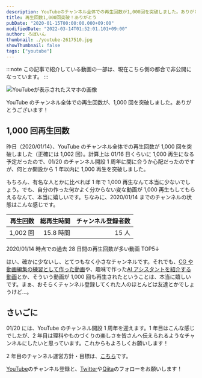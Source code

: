 ```yaml
---
description: YouTubeのチャンネル全体での再生回数が1,000回を突破しました。ありがとうございます！
title: 再生回数1,000回突破！ありがとう
pubDate: "2020-01-15T00:00:00.000+09:00"
modifiedDate: "2022-03-14T01:52:01.101+09:00"
author: ろぼいん
thumbnail: ./youtube-2617510.jpg
showThumbnail: false
tags: ["youtube"]
---
```



:::note
この記事で紹介している動画の一部は、現在こちら側の都合で非公開になっています。
:::

![YouTubeが表示されたスマホの画像](./youtube-2617510.jpg)

YouTube のチャンネル全体での再生回数が、1,000 回を突破しました。ありがとうございます！

## 1,000 回再生回数

昨日（2020/01/14）、YouTube のチャンネル全体での再生回数が 1,000 回を突破しました（正確には 1,002 回）。計算上は 01/16 日くらいに 1,000 再生になる予定だったので、01/20 のチャンネル開設 1 周年に間に合うか心配だったのですが、何とか開設から 1 年以内に 1,000 再生を突破しました。

もちろん、有名な人とかに比べれば 1 年で 1,000 再生なんて本当に少ないでしょう。でも、自分の作った何かよく分からない変な動画が 1,000 再生もしてもらえるなんて、本当に嬉しいです。ちなみに、2020/01/14 までのチャンネルの状態はこんな感じです。

| 再生回数 | 総再生時間 | チャンネル登録者数 |
| -------: | ---------: | -----------------: |
| 1,002 回 |  15.8 時間 |              15 人 |

2020/01/14 時点での過去 28 日間の再生回数が多い動画 TOP5↓

<YouTube id="EuYGnp5tZPI" />

<YouTube id="IbuJTiO6Ngs" />

<YouTube id="vYSxeFIwIlg" />

<YouTube id="Odoj6djrVpA" />

<YouTube id="iAsxzF5rrRA" />

はい、確かに少ないし、とてつもなく小さなチャンネルです。それでも、[CG や動画編集の練習として作った動画](https://www.youtube.com/watch?v=EEbTUFrcHx0)や、趣味で作った[AI アシスタントを紹介する動画](https://www.youtube.com/watch?v=0nzVLpGwufw)とか、そういう動画が 1,000 回も再生されたということは、本当に嬉しいです。まぁ、おそらくチャンネル登録してくれた人のほとんどは友達とかでしょうけど...。

## さいごに

01/20 には、YouTube のチャンネル開設 1 周年を迎えます。1 年目はこんな感じでしたが、2 年目は理科やものづくりの楽しさを皆さんへ伝えられるようなチャンネルにしたいと思っています。これからもよろしくお願いします！

2 年目のチャンネル運営方針・目標は、[こちら](https://robot-inventor.github.io/policy_of_youtube_channel.html)です。

[YouTube](https://www.youtube.com/channel/UCJFnl1HIx-atCMWnDcKBrfw)のチャンネル登録と、[Twitter](https://twitter.com/keita_roboin)や[Qiita](https://qiita.com/Robot-Inventor)のフォローをお願いします！

